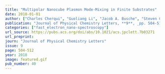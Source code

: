 ```yaml
---
title: "Multipolar Nanocube Plasmon Mode-Mixing in Finite Substrates"
date: 2018-01-01
author: ["Charles Cherqui", "Guoliang Li", "Jacob A. Busche", "Steven C. Quillin", "Jon P. Camden", "David J. Masiello"]
publication: "Journal of Physical Chemistry Letters, **9**, _pp. 504-512_ (2018)."
categories: ["fast_electron_nano-spectroscopy"]
url_source: https://pubs.acs.org/doi/abs/10.1021/acs.jpclett.7b03271
url_preprint: 
journ: "Journal of Physical Chemistry Letters"
issue: 9
page: 504-512
year: 2018
image: featured.gif
pub_number: 40
---
```

